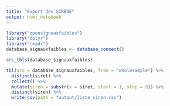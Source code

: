 ```yaml
---
title: "Export des SIRENE"
output: html_notebook
---
```


```r
library("opensignauxfaibles")
library("dplyr")
library("readr")
database_signauxfaibles <- database_connect()
```

```r
src_tbls(database_signauxfaibles)
```

```r
tbl(src = database_signauxfaibles, from = "wholesample") %>%
  distinct(siret) %>%
  collect() %>%
  mutate(siren = substr(x = siret, start = 1, stop = 9)) %>%
  distinct(siren) %>%
  write_csv(path = "output/liste_siren.csv")
```

